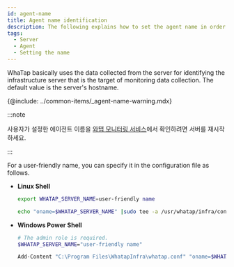 ```yaml
---
id: agent-name
title: Agent name identification
description: The following explains how to set the agent name in order to identify the monitoring target.
tags:
  - Server
  - Agent
  - Setting the name
---
```


WhaTap basically uses the data collected from the server for identifying the infrastructure server that is the target of monitoring data collection. The default value is the server's hostname.

{@include: ../common-items/_agent-name-warning.mdx}

:::note

사용자가 설정한 에이전트 이름을 [와탭 모니터링 서비스](https://service.whatap.io)에서 확인하려면 서버를 재시작하세요.

:::

For a user-friendly name, you can specify it in the configuration file as follows.

-   **Linux Shell**

    ```bash title=SH
    export WHATAP_SERVER_NAME=user-friendly name

    echo "oname=$WHATAP_SERVER_NAME" |sudo tee -a /usr/whatap/infra/conf/whatap.conf
    ```

-   **Windows Power Shell** 

    ```bash title=SH
    # The admin role is required.
    $WHATAP_SERVER_NAME="user-friendly name"

    Add-Content "C:\Program Files\WhatapInfra\whatap.conf" "oname=$WHATAP_SERVER_NAME"
    ```
